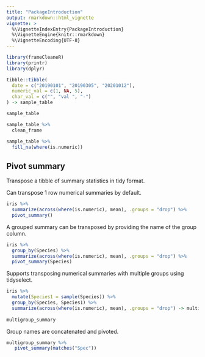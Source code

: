 ```yaml
---
title: "PackageIntroduction"
output: rmarkdown::html_vignette
vignette: >
  %\VignetteIndexEntry{PackageIntroduction}
  %\VignetteEngine{knitr::rmarkdown}
  %\VignetteEncoding{UTF-8}
---
```



```r
library(frameCleaneR)
library(printr)
library(dplyr)
```

```r
tibble::tibble(
  date = c("20190101", "20190305", "20201012"),
  numeric_val = c(1, NA, 5),
  char_val = c("", "val ", "-")
) -> sample_table

sample_table
```

```r
sample_table %>% 
  clean_frame 
```

```r
sample_table %>% 
  fill_na(where(is.numeric))
```
## Pivot summary

Transpose a tibble of summary statistics in tidy format. 

Can transpose 1 row numerical summaries by default.

```r
iris %>% 
  summarize(across(where(is.numeric), mean), .groups = "drop") %>% 
  pivot_summary()
```

A grouped summary can be transposed by providing the name of the group column.

```r
iris %>% 
  group_by(Species) %>% 
  summarize(across(where(is.numeric), mean), .groups = "drop") %>% 
  pivot_summary(Species)
```
Supports transposing numerical summaries with multiple groups using tidyselect. 

```r

iris %>%
  mutate(Species1 = sample(Species)) %>%
  group_by(Species, Species1) %>%
  summarize(across(where(is.numeric), mean), .groups = "drop") -> multigroup_summary
 
multigroup_summary
```
Group names are concatenated and pivoted.

```r
multigroup_summary %>% 
   pivot_summary(matches("Spec")) 
```

